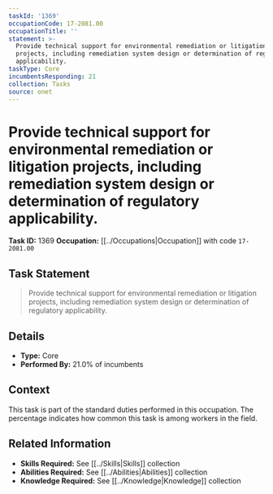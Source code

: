 ```yaml
---
taskId: '1369'
occupationCode: 17-2081.00
occupationTitle: ''
statement: >-
  Provide technical support for environmental remediation or litigation
  projects, including remediation system design or determination of regulatory
  applicability.
taskType: Core
incumbentsResponding: 21
collection: Tasks
source: onet
---
```

# Provide technical support for environmental remediation or litigation projects, including remediation system design or determination of regulatory applicability.

**Task ID:** 1369
**Occupation:** [[../Occupations|Occupation]] with code `17-2081.00`

## Task Statement

> Provide technical support for environmental remediation or litigation projects, including remediation system design or determination of regulatory applicability.

## Details

- **Type:** Core
- **Performed By:** 21.0% of incumbents

## Context

This task is part of the standard duties performed in this occupation. The percentage indicates how common this task is among workers in the field.

## Related Information

- **Skills Required:** See [[../Skills|Skills]] collection
- **Abilities Required:** See [[../Abilities|Abilities]] collection
- **Knowledge Required:** See [[../Knowledge|Knowledge]] collection
